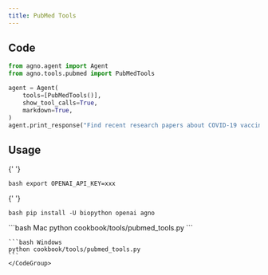 ```yaml
---
title: PubMed Tools
---
```


## Code

```python cookbook/tools/pubmed_tools.py
from agno.agent import Agent
from agno.tools.pubmed import PubMedTools

agent = Agent(
    tools=[PubMedTools()],
    show_tool_calls=True,
    markdown=True,
)
agent.print_response("Find recent research papers about COVID-19 vaccines")
```

## Usage

<Steps>
  <Snippet file="create-venv-step.mdx" />

{' '}

<Step title="Set your API key">```bash export OPENAI_API_KEY=xxx ```</Step>

{' '}

<Step title="Install libraries">```bash pip install -U biopython openai agno ```</Step>

  <Step title="Run Agent">
    <CodeGroup>
    ```bash Mac
    python cookbook/tools/pubmed_tools.py
    ```

    ```bash Windows
    python cookbook/tools/pubmed_tools.py
    ```
    </CodeGroup>

  </Step>
</Steps>
